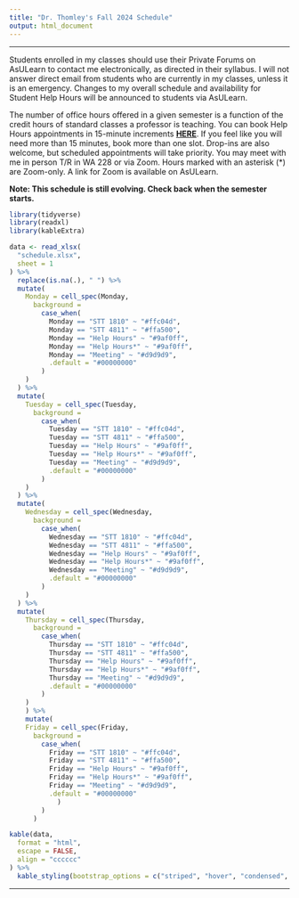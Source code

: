 ```yaml
---
title: "Dr. Thomley's Fall 2024 Schedule"
output: html_document
---
```


<hr>

Students enrolled in my classes should use their Private Forums on AsULearn to contact me electronically, as directed in their syllabus. I will not answer direct email from students who are currently in my classes, unless it is an emergency. Changes to my overall schedule and availability for Student Help Hours will be announced to students via AsULearn.

The number of office hours offered in a given semester is a function of the credit hours of standard classes a professor is teaching. You can book Help Hours appointments in 15-minute increments [**HERE**](https://calendar.app.google/iYNhR4EAtXdj8xXB9). If you feel like you will need more than 15 minutes, book more than one slot. Drop-ins are also welcome, but scheduled appointments will take priority. You may meet with me in person T/R in WA 228 or via Zoom. Hours marked with an asterisk (*) are Zoom-only. A link for Zoom is available on AsULearn.

**Note: This schedule is still evolving. Check back when the semester starts.**

```r
library(tidyverse)
library(readxl)
library(kableExtra)
```

```r
data <- read_xlsx(
  "schedule.xlsx",
  sheet = 1
) %>%
  replace(is.na(.), " ") %>%
  mutate(
    Monday = cell_spec(Monday,
      background =
        case_when(
          Monday == "STT 1810" ~ "#ffc04d",
          Monday == "STT 4811" ~ "#ffa500",
          Monday == "Help Hours" ~ "#9af0ff",
          Monday == "Help Hours*" ~ "#9af0ff",
          Monday == "Meeting" ~ "#d9d9d9",
          .default = "#00000000"
        )
    )
  ) %>%
  mutate(
    Tuesday = cell_spec(Tuesday,
      background =
        case_when(
          Tuesday == "STT 1810" ~ "#ffc04d",
          Tuesday == "STT 4811" ~ "#ffa500",
          Tuesday == "Help Hours" ~ "#9af0ff",
          Tuesday == "Help Hours*" ~ "#9af0ff",
          Tuesday == "Meeting" ~ "#d9d9d9",
          .default = "#00000000"
        )
    )
  ) %>%
  mutate(
    Wednesday = cell_spec(Wednesday,
      background =
        case_when(
          Wednesday == "STT 1810" ~ "#ffc04d",
          Wednesday == "STT 4811" ~ "#ffa500",
          Wednesday == "Help Hours" ~ "#9af0ff",
          Wednesday == "Help Hours*" ~ "#9af0ff",
          Wednesday == "Meeting" ~ "#d9d9d9",
          .default = "#00000000"
        )
    )
  ) %>%
  mutate(
    Thursday = cell_spec(Thursday,
      background =
        case_when(
          Thursday == "STT 1810" ~ "#ffc04d",
          Thursday == "STT 4811" ~ "#ffa500",
          Thursday == "Help Hours" ~ "#9af0ff",
          Thursday == "Help Hours*" ~ "#9af0ff",
          Thursday == "Meeting" ~ "#d9d9d9",
          .default = "#00000000"
        )
    )
    ) %>%
    mutate(
    Friday = cell_spec(Friday,
      background =
        case_when(
          Friday == "STT 1810" ~ "#ffc04d",
          Friday == "STT 4811" ~ "#ffa500",
          Friday == "Help Hours" ~ "#9af0ff",
          Friday == "Help Hours*" ~ "#9af0ff",
          Friday == "Meeting" ~ "#d9d9d9",
          .default = "#00000000"
            )
        )
      )
```

```r
kable(data,
  format = "html",
  escape = FALSE,
  align = "cccccc"
) %>%
  kable_styling(bootstrap_options = c("striped", "hover", "condensed", "responsive"))
```

<hr>
